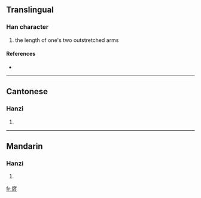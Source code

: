 ==Translingual==

===Han character===
{{Han char|rn=53|rad=广|as=08|sn=11|four=0023<sub>7</sub>|canj=戈廿尸人 (ITSO)}}

# the length of one's two outstretched arms

====References====
* {{Han ref|kx=0348.030|dkj=09381|dj=0658.070|hdz=20887.010|uh=5EB9|ud=24249|bh=D549|bd=54601}}

----

==Cantonese==

===Hanzi===
{{yue-hanzi|jyut=|y=tok3}}

# {{defn|Cantonese}}

----

==Mandarin==

===Hanzi===
{{cmn-hanzi|pin=[[tuǒ]] ([[tuo3]]), [[zhē]] ([[zhe1]]), [[zhù]] ([[zhu4]])|wg=t'o<sup>3</sup>, che<sup>1</sup>, chu<sup>4</sup>}}

# {{defn|Mandarin}}

[[fr:庹]]